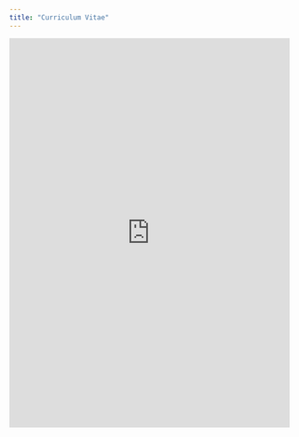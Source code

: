 ```yaml
---
title: "Curriculum Vitae"
---
```


<!--html_preserve-->
<iframe src="https://docs.google.com/gview?url=https://github.com/jackiepennings/personal_site/raw/master/pennings_vita_march2020.pdf?dl=1&embedded=true" style="width:100%; height:700px;" frameborder="0"></iframe>
<!--/html_preserve-->